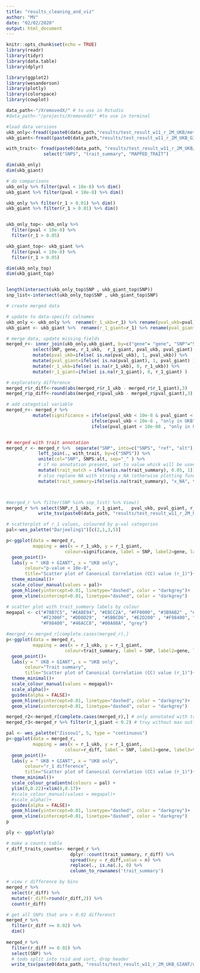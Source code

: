 ```yaml
---
title: "results_cleaning_and_viz"
author: "MV"
date: "02/02/2020"
output: html_document
---
```


```r
knitr::opts_chunk$set(echo = TRUE)
library(readr)
library(tidyr)
library(data.table)
library(dplyr)

library(ggplot2)
library(wesanderson)
library(plotly)
library(colorspace)
library(cowplot)
```

```r
data_path<-"/XremovedX/" # to use in Rstudio 
#data_path<-"/projects/XremovedX/" #to use in terminal
```

```r
#load data versions
ukb_only<-fread((paste0(data_path,"results/test_result_w11_r_2M_UKB/metaCCA_snps_all_UKB.tsv")))
ukb_giant<-fread((paste0(data_path,"results/test_result_w11_r_2M_UKB_GIANT/metaCCA_snps_all_UKB_GIANT.tsv")))

with_trait<- fread(paste0(data_path, "results/test_result_w11_r_2M_UKB/metaCCA_snps_all_UKB_annotated_w_traits.tsv")) %>% 
              select("SNPS", "trait_summary", "MAPPED_TRAIT")

dim(ukb_only)
dim(ukb_giant)
```

```r
# do comparisons
ukb_only %>% filter(pval < 10e-8) %>% dim()
ukb_giant %>% filter(pval < 10e-8) %>% dim()

ukb_only %>% filter(r_1 > 0.01) %>% dim()
ukb_giant %>% filter(r_1 > 0.01) %>% dim()


ukb_only_top<- ukb_only %>%
  filter(pval < 10e-8) %>% 
  filter(r_1 > 0.05)

ukb_giant_top<- ukb_giant %>%
  filter(pval < 10e-8) %>% 
  filter(r_1 > 0.05)

dim(ukb_only_top)
dim(ukb_giant_top)


length(intersect(ukb_only_top$SNP , ukb_giant_top$SNP))
snp_list<-intersect(ukb_only_top$SNP , ukb_giant_top$SNP)
```

```r
# create merged data

# update to data-specifc colnames
ukb_only <- ukb_only %>%  rename(r_1_ukb=r_1) %>% rename(pval_ukb=pval)
ukb_giant <- ukb_giant %>%  rename(r_1_giant=r_1) %>% rename(pval_giant=pval)

# merge data, update missing fields
merged_r<- inner_join(ukb_only,ukb_giant, by=c("gene"= "gene", "SNP"="SNP")) %>% 
          select(SNP, gene, r_1_ukb,  r_1_giant, pval_ukb, pval_giant) %>% 
          mutate(pval_ukb=ifelse( is.na(pval_ukb), 1, pval_ukb)) %>% 
          mutate(pval_giant=ifelse( is.na(pval_giant), 1, pval_giant) ) %>% 
          mutate(r_1_ukb=ifelse( is.na(r_1_ukb), 0, r_1_ukb)) %>% 
          mutate(r_1_giant=ifelse( is.na(r_1_giant), 0, r_1_giant) )

# exploratory difference
merged_r$r_diff<-round(abs(merged_r$r_1_ukb - merged_r$r_1_giant),3)
merged_r$p_diff<-round(abs(merged_r$pval_ukb - merged_r$pval_giant),3)

# add categotial variable
merged_r<- merged_r %>% 
          mutate(significance = ifelse(pval_ukb < 10e-8 & pval_giant < 10e-8, "both",
                                ifelse(pval_ukb < 10e-8 , "only in UKB",
                                ifelse(pval_giant < 10e-08 , "only in UKB+GIANT", "neither"))))


## merged with trait annotation
merged_r <- merged_r %>%  separate("SNP", into=c("SNPS", "ref", "alt"), sep="_") %>% 
            left_join(., with_trait, by=c("SNPS")) %>% 
            unite(col="SNP", SNPS:alt, sep="_" ) %>% 
            # if no annotation present, set to value whick will be used for alpha
            mutate(trait_match = ifelse(is.na(trait_summary), 0.05, 1)) %>% 
            # also replane NA with string x_NA (otherwise plotting functions complain)
            mutate(trait_summary=ifelse(is.na(trait_summary), "x_NA", trait_summary ))



#merged_r %>% filter(SNP %in% snp_list) %>% View()
merged_r %>% select(SNP,r_1_ukb,  r_1_giant,   pval_ukb, pval_giant, r_diff, p_diff) %>% 
            write_tsv(paste0(data_path, "results/test_result_w11_r_2M_UKB/matrix_results_comparison.tsv"))
```

```r
# scatterplot of r_1 values, coloured by p-val categories
pal<-wes_palette("Darjeeling1")[c(2,1,3,5)]

p<-ggplot(data = merged_r,
          mapping = aes(x = r_1_ukb, y = r_1_giant, 
                      colour=significance, label = SNP, label2=gene, label3=trait_summary)) + 
  geom_point()+
  labs(y = " UKB + GIANT", x = "UKB only",
       colour="p-value < 10e-8",
       title="Scatter plot of Canonical Correlation (CC) value (r_1)")+
  theme_minimal()+
  scale_colour_manual(values = pal)+
  geom_hline(yintercept=0.01, linetype="dashed", color = "darkgrey")+
  geom_vline(xintercept=0.01, linetype="dashed", color = "darkgrey")

```

```r
# scatter plot with trait_summary labels by colour
megapal <- c("#78B7C5", "#EABE94", "#EBCC2A", "#FF0000", "#3B9AB2" , "#B40F20", "#0B775E",
             "#F2300F", "#DD8D29",  "#5BBCD6", "#E2D200" , "#F98400", "#46ACC8", "#00A08A",
             "#F98400", "#46ACC8", "#00A08A", "grey")

#merged_r<-merged_r[complete.cases(merged_r),]
p<-ggplot(data = merged_r,
          mapping = aes(x = r_1_ukb, y = r_1_giant, 
                      colour=trait_summary, label = SNP, label2=gene, label3=trait_summary, alpha= trait_match)) + 
  geom_point()+
  labs(y = " UKB + GIANT", x = "UKB only",
       colour="Trait summary",
       title="Scatter plot of Canonical Correlation (CC) value (r_1)")+
  theme_minimal()+
  scale_colour_manual(values = megapal)+
  scale_alpha()+
  guides(alpha = FALSE)+
  geom_hline(yintercept=0.01, linetype="dashed", color = "darkgrey")+
  geom_vline(xintercept=0.01, linetype="dashed", color = "darkgrey")

```

```r
merged_r2<-merged_r[complete.cases(merged_r),] # only annotated with traits
merged_r3<-merged_r %>% filter(r_1_giant < 0.2) # truy without max outlier

pal <- wes_palette("Zissou1", 5, type = "continuous")
p<-ggplot(data = merged_r,
          mapping = aes(x = r_1_ukb, y = r_1_giant, 
                      colour=r_diff, label = SNP, label2=gene, label3=trait_summary)) + 
  geom_point()+
  labs(y = " UKB + GIANT", x = "UKB only",
       colour="r_1 difference",
       title="Scatter plot of Canonical Correlation (CC) value (r_1)")+
  theme_minimal()+
  scale_colour_gradientn(colours = pal) + 
  ylim(0,0.22)+xlim(0,0.17)+
  #scale_colour_manual(values = megapal)+
  #scale_alpha()+
  guides(alpha = FALSE)+
  geom_hline(yintercept=0.01, linetype="dashed", color = "darkgrey")+
  geom_vline(xintercept=0.01, linetype="dashed", color = "darkgrey")
p

```



```r
ply <- ggplotly(p)

```

```r
# make a counts table
r_diff_traits_counts<- merged_r %>% 
                        dplyr::count(trait_summary, r_diff) %>% 
                        spread(key = r_diff,value = n) %>% 
                        replace(., is.na(.), 0) %>% 
                        column_to_rownames('trait_summary')
```


```r
# view r difference by bins
merged_r %>% 
  select(r_diff) %>% 
  mutate(r_diff=round(r_diff,2)) %>% 
  count(r_diff)

# get all SNPs that are > 0.02 differenct
merged_r %>% 
  filter(r_diff >= 0.02) %>% 
  dim()
  
merged_r %>% 
  filter(r_diff >= 0.02) %>% 
  select(SNP) %>% 
  # todo split into rsid and sort, drop header
  write_tsv(paste0(data_path, "results/test_result_w11_r_2M_UKB_GIANT/disagreeing_SNPs_in_r_1.tsv"))


```
